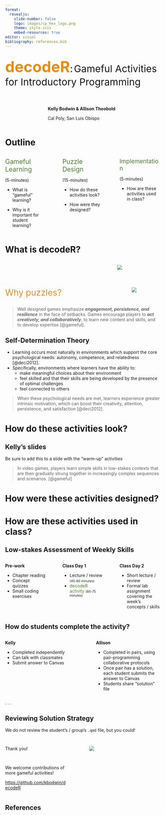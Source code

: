 ```yaml
---
format: 
  revealjs:
    slide-number: false
    logo: images/cp_hex_logo.png
    theme: style.scss
    embed-resources: true
editor: visual
bibliography: references.bib
---
```


##  {background-image="images/puzzle-pieces.jpg" background-position="cover" aria-label="A pile of white puzzle pieces."}

[**decodeR**]{style="font-size: 3.5em; color: #e58e1a;"}[:]{style="font-size: 2.25em;"} [Gameful Activities for Introductory Programming]{style="font-size: 2.25em"}

</br> 

::: columns
::: {.column width="16%"}
:::

::: {.column width="5%"}
:::

::: {.column width="79%"}
::: midi
**Kelly Bodwin & Allison Theobold**
:::

Cal Poly, San Luis Obispo
:::
:::

# Outline

::: columns
::: {.column width="30%"}
::: {.fragment .fade-in-then-semi-out}

[Gameful Learning]{style="font-size: 1.5em; color: #507c33;"} 

(5-minutes)

:::{.small}
- What is "gameful" learning?

- Why is it important for student learning?
:::
:::
:::

::: {.column width="3%"}
:::

::: {.column width="30%"}
::: {.fragment .fade-in-then-semi-out}

[Puzzle Design]{style="font-size: 1.5em; color: #507c33;"} 

(15-minutes)

::: {.small}
- How do these activities look?

- How were they designed?
:::
:::
:::

::: {.column width="3%"}
:::

::: {.column width="30%"}
::: {.fragment}

[Implementation]{style="font-size: 1.35em; color: #507c33;"} 

(5-minutes)

::: {.small}
- How are these activities used in class?
:::
:::
:::
:::

# What is decodeR?

::: columns
::: {.column width="65%"}

:::

::: {.column width="5%"}
:::

::: {.column width="30%"}
![](hex-sticker/decodeR-hex.png){fig-alt="A hex sticker with rearranged letters spelling `decodeR`, placed on top of a code breaking puzzle board."}
:::
:::


## 

::: columns
::: {.column width="75%"}
[Why puzzles?]{style="font-size: 2em; color: #e58e1a;"}
:::

::: {.column width="5%"}
:::

::: {.column width="20%"}
![](images/puzzle-piece.jpg){fig-alt="One white puzzle piece."}
:::
:::

> Well designed games emphasize ***engagement, persistence, and resilience*** in the face of setbacks. Games encourage players to ***act creatively, and collaboratively***, to learn new content and skills, and to develop expertise [@gameful]. 

## Self-Determination Theory

::: small
::: incremental
-   Learning occurs most naturally in environments which support the core psychological needs: autonomy, competence, and relatedness [@deci2012].
-   Specifically, environments where learners have the ability to:
    * make meaningful choices about their environment
    * feel skilled and that their skills are being developed by the presence of optimal challenges
    * feel connected to others
:::
:::

:::{.fragment}
::: small
> When these psychological needs are met, learners experience greater intrinsic motivation, which can boost their creativity, attention, persistence, and satisfaction [@deci2012].

:::
:::

# How do these activities look?

## Kelly's slides

Be sure to add this to a slide with the "warm-up" activities 

::: small
> In video games, players learn simple skills in low-stakes contexts that are then gradually strung together in increasingly complex sequences and scenarios. [@gameful]
:::

# How were these activities designed?

# How are these activities used in class?

## Low-stakes Assessment of Weekly Skills

::: columns
::: {.column width="30%"}
::: {.fragment .fade-in-then-semi-out}
[**Pre-work**]{.midi}

- Chapter reading
- Concept quizzes
- Small coding exercises 
:::
:::

::: {.column width="3%"}
:::

::: {.column width="30%"}
::: {.fragment .fade-in-then-semi-out}
[**Class Day 1**]{.midi}

- Lecture / review [(45-60 minutes)]{style="font-size: 0.75em"}
- [decodeR activity]{style="color: #507c33;"} [(60-75 minutes)]{style="font-size: 0.75em"}
:::
:::

::: {.column width="3%"}
:::

::: {.column width="30%"}
::: {.fragment}
[**Class Day 2**]{.midi}

- Short lecture / review
- Formal lab assignment covering the week's concepts / skills 
:::
:::
:::

## How do students complete the activity?

::: columns
::: {.column width="45%"}
:::{.fragment .fade-in-then-semi-out}
[**Kelly**]{.midi}

:::{.small}
- Completed independently
- Can talk with classmates
- Submit answer to Canvas
:::
:::
:::

::: {.column width="10%"}
:::

::: {.column width="45%"}
:::{.fragment .fade-in-then-semi-out}
[**Allison**]{.midi}

:::{.small}
- Completed in pairs, using pair-programming collaborative protocols
- Once pair has a solution, each student submits the answer to Canvas
- Students share "solution" file
:::
:::
:::
:::

. . .

:::{.small}
:::{.callout-tip}
# Reviewing Solution Strategy

We do not review the student's / group's `.qmd` file, but you could! 
:::
:::

##  {background-color="#D4D4D4"}

::: columns
::: {.column width="40%"}
::: larger
Thank you!
:::

</br>

We welcome contributions of more gameful activities! 

<https://github.com/kbodwin/decodeR>
:::

::: {.column width="5%"}
:::

::: {.column width="45%"}
![](hex-sticker/decodeR-hex.png){fig-alt="A hex sticker with rearranged letters spelling `decodeR`, placed on top of a code breaking puzzle board."}
:::
:::

## References
